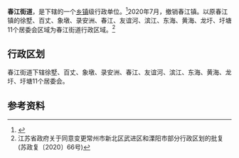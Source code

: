 {{中国乡级行政区|32/04/11/100/000
| 政府驻地 = 春江居委会长江北路1188号
}}

'''春江街道'''，是{{PRC admin/fullname|32/04/11/100/000|3}}下辖的一个[[乡镇|乡镇]]级行政单位。<ref>{{PRC admin/ref sgc|{{PRC admin/parent|32/04/11/100/000}}}}</ref>2020年7月，撤销春江镇。以原春江镇的徐墅、百丈、象墩、录安洲、春江、友谊河、滨江、东海、黄海、龙圩、圩塘11个居委会区域为春江街道行政区域。<ref>江苏省政府关于同意变更常州市新北区武进区和溧阳市部分行政区划的批复(苏政复〔2020〕66号)</ref>

== 行政区划 ==

春江街道下辖徐墅、百丈、象墩、录安洲、春江、友谊河、滨江、东海、黄海、龙圩、圩塘11个居委会。

== 参考资料 ==
{{reflist}}

{{PRC admin/navcat|32/04/11/100/000}}